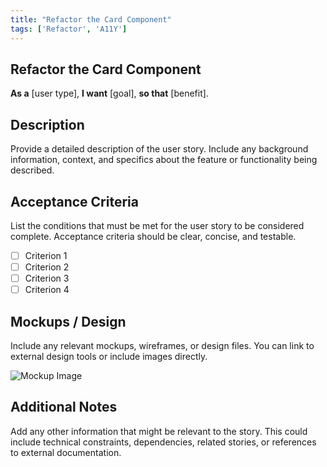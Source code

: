 ```yaml
---
title: "Refactor the Card Component"
tags: ['Refactor', 'A11Y']
---
```


## Refactor the Card Component

**As a** [user type],
**I want** [goal],
**so that** [benefit].

## Description

Provide a detailed description of the user story. Include any background information, context, and specifics about the feature or functionality being described.

## Acceptance Criteria

List the conditions that must be met for the user story to be considered complete. Acceptance criteria should be clear, concise, and testable.

- [ ] Criterion 1
- [ ] Criterion 2
- [ ] Criterion 3
- [ ] Criterion 4

## Mockups / Design

Include any relevant mockups, wireframes, or design files. You can link to external design tools or include images directly.

![Mockup Image](link-to-image)

## Additional Notes

Add any other information that might be relevant to the story. This could include technical constraints, dependencies, related stories, or references to external documentation.
